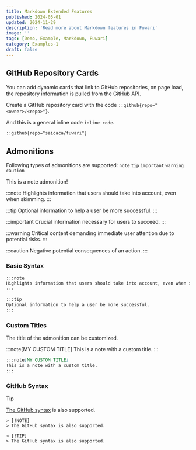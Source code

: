 ```yaml
---
title: Markdown Extended Features
published: 2024-05-01
updated: 2024-11-29
description: 'Read more about Markdown features in Fuwari'
image: ''
tags: [Demo, Example, Markdown, Fuwari]
category: Examples-1
draft: false 
---
```



## GitHub Repository Cards
You can add dynamic cards that link to GitHub repositories, on page load, the repository information is pulled from the GitHub API. 

Create a GitHub repository card with the code `::github{repo="<owner>/<repo>"}`.

And this is a general inline code `inline code`.

```markdown
::github{repo="saicaca/fuwari"}
```

## Admonitions

Following types of admonitions are supported: `note` `tip` `important` `warning` `caution`

<Admonition type="note" title="title">
    This is a note admonition!
</Admonition>

:::note
Highlights information that users should take into account, even when skimming.
:::

:::tip
Optional information to help a user be more successful.
:::

:::important
Crucial information necessary for users to succeed.
:::

:::warning
Critical content demanding immediate user attention due to potential risks.
:::

:::caution
Negative potential consequences of an action.
:::

### Basic Syntax

```markdown
:::note
Highlights information that users should take into account, even when skimming.
:::

:::tip
Optional information to help a user be more successful.
:::
```

### Custom Titles

The title of the admonition can be customized.

:::note[MY CUSTOM TITLE]
This is a note with a custom title.
:::

```markdown
:::note[MY CUSTOM TITLE]
This is a note with a custom title.
:::
```

### GitHub Syntax

> [!TIP]
> [The GitHub syntax](https://github.com/orgs/community/discussions/16925) is also supported.

```
> [!NOTE]
> The GitHub syntax is also supported.

> [!TIP]
> The GitHub syntax is also supported.
```